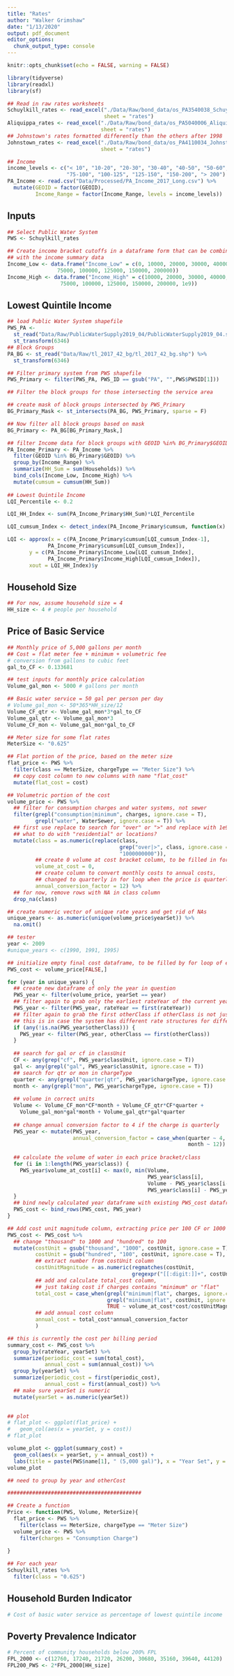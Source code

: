 ```yaml
---
title: "Rates"
author: "Walker Grimshaw"
date: "1/13/2020"
output: pdf_document
editor_options: 
  chunk_output_type: console
---
```


```r
knitr::opts_chunk$set(echo = FALSE, warning = FALSE)

library(tidyverse)
library(readxl)
library(sf)

## Read in raw rates worksheets
Schuylkill_rates <- read_excel("./Data/Raw/bond_data/os_PA3540038_Schuylkill.xlsx",
                               sheet = "rates")
Aliquippa_rates <- read_excel("./Data/Raw/bond_data/os_PA5040006_Aliquippa.xlsx",
                              sheet = "rates")
## Johnstown's rates formatted differently than the others after 1998
Johnstown_rates <- read_excel("./Data/Raw/bond_data/os_PA4110034_Johnstown.xlsx",
                              sheet = "rates")

## Income
income_levels <- c("< 10", "10-20", "20-30", "30-40", "40-50", "50-60", "60-75",
                   "75-100", "100-125", "125-150", "150-200", "> 200")
PA_Income <- read.csv("Data/Processed/PA_Income_2017_Long.csv") %>%
  mutate(GEOID = factor(GEOID),
         Income_Range = factor(Income_Range, levels = income_levels))

```

## Inputs
```r
## Select Public Water System
PWS <- Schuylkill_rates

## Create income bracket cutoffs in a dataframe form that can be combined
## with the income summary data
Income_Low <- data.frame("Income_Low" = c(0, 10000, 20000, 30000, 40000, 50000, 60000,
                75000, 100000, 125000, 150000, 200000))
Income_High <- data.frame("Income_High" = c(10000, 20000, 30000, 40000, 50000, 60000,
                 75000, 100000, 125000, 150000, 200000, 1e9))
```

## Lowest Quintile Income

```r
## load Public Water System shapefile
PWS_PA <- 
  st_read("Data/Raw/PublicWaterSupply2019_04/PublicWaterSupply2019_04.shp") %>%
  st_transform(6346)
## Block Groups
PA_BG <- st_read("Data/Raw/tl_2017_42_bg/tl_2017_42_bg.shp") %>%
  st_transform(6346)

## Filter primary system from PWS shapefile
PWS_Primary <- filter(PWS_PA, PWS_ID == gsub("PA", "",PWS$PWSID[1]))

## Filter the block groups for those intersecting the service area

## create mask of block groups intersected by PWS_Primary
BG_Primary_Mask <- st_intersects(PA_BG, PWS_Primary, sparse = F)

## Now filter all block groups based on mask
BG_Primary <- PA_BG[BG_Primary_Mask,]

## filter Income data for block groups with GEOID %in% BG_Primary$GEOID
PA_Income_Primary <- PA_Income %>%
  filter(GEOID %in% BG_Primary$GEOID) %>%
  group_by(Income_Range) %>%
  summarize(HH_Sum = sum(Households)) %>%
  bind_cols(Income_Low, Income_High) %>%
  mutate(cumsum = cumsum(HH_Sum))
  
## Lowest Quintile Income
LQI_Percentile <- 0.2

LQI_HH_Index <- sum(PA_Income_Primary$HH_Sum)*LQI_Percentile

LQI_cumsum_Index <- detect_index(PA_Income_Primary$cumsum, function(x) x > LQI_HH_Index)

LQI <- approx(x = c(PA_Income_Primary$cumsum[LQI_cumsum_Index-1],
             PA_Income_Primary$cumsum[LQI_cumsum_Index]),
       y = c(PA_Income_Primary$Income_Low[LQI_cumsum_Index],
             PA_Income_Primary$Income_High[LQI_cumsum_Index]),
       xout = LQI_HH_Index)$y

```

## Household Size

```r
## For now, assume household size = 4
HH_size <- 4 # people per household
```


## Price of Basic Service

```r
## Monthly price of 5,000 gallons per month
## Cost = flat meter fee + minimum + volumetric fee
# conversion from gallons to cubic feet
gal_to_CF <- 0.133681

## test inputs for monthly price calculation
Volume_gal_mon <- 5000 # gallons per month

## Basic water service = 50 gal per person per day
# Volume_gal_mon <- 50*365*HH_size/12
Volume_CF_qtr <- Volume_gal_mon*3*gal_to_CF
Volume_gal_qtr <- Volume_gal_mon*3
Volume_CF_mon <- Volume_gal_mon*gal_to_CF

## Meter size for some flat rates
MeterSize <- "0.625"

## Flat portion of the price, based on the meter size
flat_price <- PWS %>%
  filter(class == MeterSize, chargeType == "Meter Size") %>%
  ## copy cost column to new columns with name "flat_cost"
  mutate(flat_cost = cost)

## Volumetric portion of the cost
volume_price <- PWS %>%
  ## filter for consumption charges and water systems, not sewer
  filter(grepl("consumption|minimum", charges, ignore.case = T),
         grepl("water", WaterSewer, ignore.case = T)) %>%
  ## first use replace to search for "over" or ">" and replace with 1e9
  ## what to do with "residential" or locations?
  mutate(class = as.numeric(replace(class,
                                    grep("over|>", class, ignore.case = T),
                                    "1000000000")),
         ## create 0 volume at cost bracket column, to be filled in for loop
         volume_at_cost = 0,
         ## create column to convert monthly costs to annual costs,
         ## changed to quarterly in for loop when the price is quarterly
         annual_conversion_factor = 12) %>%
  ## for now, remove rows with NA in class column
  drop_na(class)

## create numeric vector of unique rate years and get rid of NAs
unique_years <- as.numeric(unique(volume_price$yearSet)) %>%
  na.omit()

## tester
year <- 2009
#unique_years <- c(1990, 1991, 1995)

## initialize empty final cost dataframe, to be filled by for loop of each unique rate year
PWS_cost <- volume_price[FALSE,]

for (year in unique_years) {
  ## create new dataframe of only the year in question
  PWS_year <- filter(volume_price, yearSet == year)
  ## filter again to grab only the earliest rateYear of the current yearSet
  PWS_year <- filter(PWS_year, rateYear == first(rateYear))
  ## filter again to grab the first otherClass if otherClass is not just NAs
  ## this is in case the system has different rate structures for different parts of the service area
  if (any(!is.na(PWS_year$otherClass))) {
    PWS_year <- filter(PWS_year, otherClass == first(otherClass))
  }
                    
  ## search for gal or cf in classUnit
  CF <- any(grep("cf", PWS_year$classUnit, ignore.case = T))
  gal <- any(grepl("gal", PWS_year$classUnit, ignore.case = T))
  ## search for qtr or mon in chargeType
  quarter <- any(grepl("quarter|qtr", PWS_year$chargeType, ignore.case = T))
  month <- any(grepl("mon", PWS_year$chargeType, ignore.case = T))
  
  ## volume in correct units
  Volume <- Volume_CF_mon*CF*month + Volume_CF_qtr*CF*quarter +
    Volume_gal_mon*gal*month + Volume_gal_qtr*gal*quarter
  
  ## change annual conversion factor to 4 if the charge is quarterly
  PWS_year <- mutate(PWS_year,
                     annual_conversion_factor = case_when(quarter ~ 4,
                                                          month ~ 12))
  
  ## calculate the volume of water in each price bracket/class
  for (i in 1:length(PWS_year$class)) {
    PWS_year$volume_at_cost[i] <- max(0, min(Volume,
                                             PWS_year$class[i],
                                             Volume - PWS_year$class[i-1],
                                             PWS_year$class[i] - PWS_year$class[i-1]))
  }
  ## bind newly calculated year dataframe with existing PWS_cost dataframe
  PWS_cost <- bind_rows(PWS_cost, PWS_year)
}

## Add cost unit magnitude column, extracting price per 100 CF or 1000 gal
PWS_cost <- PWS_cost %>%
  ## change "thousand" to 1000 and "hundred" to 100
  mutate(costUnit = gsub("thousand", "1000", costUnit, ignore.case = T),
         costUnit = gsub("hundred", "100", costUnit, ignore.case = T),
         ## extract number from costUnit column
         costUnitMagnitude = as.numeric(regmatches(costUnit,
                                        gregexpr("[[:digit:]]+", costUnit))),
         ## add and calculate total_cost column,
         ## just taking cost if charges contains "minimum" or "flat"
         total_cost = case_when(grepl("minimum|flat", charges, ignore.case = T) ~ cost,
                                grepl("minimum|flat", costUnit, ignore.case = T) ~ cost,
                                TRUE ~ volume_at_cost*cost/costUnitMagnitude),
         ## add annual cost column
         annual_cost = total_cost*annual_conversion_factor
         )

## this is currently the cost per billing period
summary_cost <- PWS_cost %>%
  group_by(rateYear, yearSet) %>%
  summarize(periodic_cost = sum(total_cost),
            annual_cost = sum(annual_cost)) %>%
  group_by(yearSet) %>%
  summarize(periodic_cost = first(periodic_cost),
            annual_cost = first(annual_cost)) %>%
  ## make sure yearSet is numeric
  mutate(yearSet = as.numeric(yearSet))
  

## plot
# flat_plot <- ggplot(flat_price) +
#   geom_col(aes(x = yearSet, y = cost))
# flat_plot

volume_plot <- ggplot(summary_cost) +
  geom_col(aes(x = yearSet, y = annual_cost)) +
  labs(title = paste(PWS$name[1], " (5,000 gal)"), x = "Year Set", y = "Annual Cost (USD)")
volume_plot

## need to group by year and otherCost

###########################################
```



```r
## Create a function
Price <- function(PWS, Volume, MeterSize){
  flat_price <- PWS %>%
    filter(class == MeterSize, chargeType == "Meter Size")
  volume_price <- PWS %>%
    filter(charges = "Consumption Charge")
  
}

## For each year
Schuylkill_rates %>%
  filter(class = "0.625")
```

## Household Burden Indicator

```r
# Cost of basic water service as percentage of lowest quintile income

```

## Poverty Prevalence Indicator

```r
# Percent of community households below 200% FPL
FPL_2000 <- c(12760, 17240, 21720, 26200, 30680, 35160, 39640, 44120)
FPL200_PWS <- 2*FPL_2000[HH_size]
```

